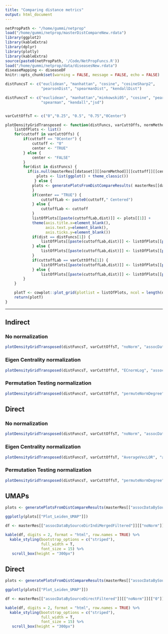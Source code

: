 ```yaml
---
title: "Comparing distance metrics"
output: html_document
---
```


```r
netPropPath <- "/home/gummi/netprop"
load("/home/gummi/netprop/masterDistCompareNew.rdata")
library(ggplot2)
library(kableExtra)
library(dplyr)
library(plotly)
library(kableExtra)
source(paste0(netPropPath, '/Code/NetPropFuncs.R'))
load("/home/gummi/netprop/data/diseasesNew.rdata")
diseaseMapping <- diseaseDF
knitr::opts_chunk$set(warning = FALSE, message = FALSE, echo = FALSE) 

```


```r

distFuncsT <- c("euclidean", "manhattan", "cosine", "cosineSharp2",
                "pearsonDist", "spearmanDist", "kendallDist")

distFuncsT <- c("euclidean", "manhattan","minkowski05", "cosine", "pearson",
                "spearman", "kendall","jsd")


varCuttOffsT <- c("0","0.25", "0.5", "0.75","0Center")

plotDensityGridTransposed <- function(distFuncs, varCuttOffs, normMethod, dataset, masterRes) {
    listOfPlots <- list()
    for(cuttoff in varCuttOffs) {
        if(cuttoff == "0Center") {
            cuttoff <- "0"
            center <- "TRUE"
        } else {
            center <- "FALSE"
        }
        for(dist in distFuncs) {
          if(is.null(masterRes[[dataset]][[normMethod]][[cuttoff]][[center]][["FALSE"]][[dist]])) {
              plots <- list(ggplot() + theme_classic())
             } else {
            plots <- generatePlotsFromDistCompareResults( masterRes[[dataset]][[normMethod]][[cuttoff]][[center]][["FALSE"]][[dist]] )
            }
            if(center == "TRUE") {
                cuttoffLab <- paste0(cuttoff," Centered")
            } else {
                cuttoffLab <- cuttoff
            }
            listOfPlots[[paste(cuttoffLab,dist)]] <- plots[[1]] + 
            theme(axis.title.x=element_blank(),
                  axis.text.y=element_blank(),
                  axis.ticks.y=element_blank()) 
            if(dist == distFuncs[1]) {
                listOfPlots[[paste(cuttoffLab,dist)]] <- listOfPlots[[paste(cuttoffLab,dist)]] + ylab(cuttoffLab)
            } else {
                listOfPlots[[paste(cuttoffLab,dist)]] <- listOfPlots[[paste(cuttoffLab,dist)]] + ylab("")
            }
            if(cuttoffLab == varCuttOffs[1]) {
                listOfPlots[[paste(cuttoffLab,dist)]] <- listOfPlots[[paste(cuttoffLab,dist)]] + ggtitle(dist)
            } else {
                listOfPlots[[paste(cuttoffLab,dist)]] <- listOfPlots[[paste(cuttoffLab,dist)]] + ggtitle("") }
        }
    }

    plotT <- cowplot::plot_grid(plotlist = listOfPlots, ncol = length(distFuncs), byrow = TRUE)
    return(plotT)
}


```

---

## Indirect {.tabset .tabset-pills}

### No normalization

```r

plotDensityGridTransposed(distFuncsT, varCuttOffsT, "noNorm", "assocDataBySourceDirIndiMergedFiltered", masterRes)

```

### Eigen Centrality normalization

```r


plotDensityGridTransposed(distFuncsT, varCuttOffsT, "ECnormLog", "assocDataBySourceDirIndiMergedFiltered", masterRes)


```

### Permutation Testing normalization

```r


plotDensityGridTransposed(distFuncsT, varCuttOffsT, "permuteNormDegree", "assocDataBySourceDirIndiMergedFiltered", masterRes)


```


## Direct {.tabset .tabset-pills}

### No normalization

```r

plotDensityGridTransposed(distFuncsT, varCuttOffsT, "noNorm", "assocDataBySourceDirectFiltered", masterRes)

```

### Eigen Centrality normalization

```r


plotDensityGridTransposed(distFuncsT, varCuttOffsT, "AverageVecLOR", "assocDataBySourceDirectFiltered", masterRes)


```

### Permutation Testing normalization

```r


plotDensityGridTransposed(distFuncsT, varCuttOffsT, "permuteNormDegree", "assocDataBySourceDirectFiltered", masterRes)


```


## UMAPs

```r

plots <- generatePlotsFromDistCompareResults(masterRes[["assocDataBySourceDirIndiMergedFiltered"]][["noNorm"]][["0"]][["FALSE"]][["FALSE"]][["kendall"]],diseaseMapping) 

ggplotly(plots[["Plot_Leiden_UMAP"]])


```

```r


df <- masterRes[["assocDataBySourceDirIndiMergedFiltered"]][["noNorm"]][["0"]][["FALSE"]][["FALSE"]][["kendall"]][["legendDF_Leiden"]][,c("Clusters","Counts","Entropy","Ancestors")]

kable(df, digits = 2, format = "html", row.names = TRUE) %>%
  kable_styling(bootstrap_options = c("striped"),
                full_width = T,
                font_size = 15) %>%
   scroll_box(height = "300px")


```



## Direct 

```r

plots <- generatePlotsFromDistCompareResults(masterRes[["assocDataBySourceDirectFiltered"]][["noNorm"]][["0"]][["FALSE"]][["FALSE"]][["kendall"]],diseaseMapping)

ggplotly(plots[["Plot_Leiden_UMAP"]])

```


```r

df <- masterRes[["assocDataBySourceDirectFiltered"]][["noNorm"]][["0"]][["FALSE"]][["FALSE"]][["kendall"]][["legendDF_Leiden"]][,c("Clusters","Counts","Entropy","Ancestors")]

kable(df, digits = 2, format = "html", row.names = TRUE) %>%
  kable_styling(bootstrap_options = c("striped"),
                full_width = T,
                font_size = 15) %>%
   scroll_box(height = "300px")

```